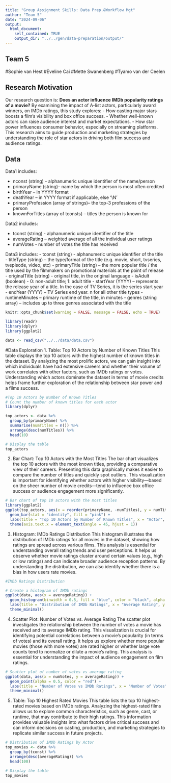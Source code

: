 ```yaml
---
title: "Group Assignment Skills: Data Prep.&Workflow Mgt"
author: "Team 5"
date: "2024-09-06"
output:
  html_document:
    self_contained: TRUE
    output_dir: "../../gen/data-preparation/output/"
---
```


## Team 5
#Sophie van Hest
#Eveline Cai
#Mette Swanenberg
#Tyamo van der Ceelen

## Research Motivation

Our research question is: **Does an actor influence IMDb popularity ratings of a movie?**
By examining the impact of A-list actors, particularly award winners, on IMDb ratings, this study explores:
- How casting major stars boosts a film’s visibility and box office success.
- Whether well-known actors can raise audience interest and market expectations.
- How star power influences consumer behavior, especially on streaming platforms.
This research aims to guide production and marketing strategies by understanding the role of star actors in driving both film success and audience ratings.

## Data
Data1 includes:

- nconst (string) - alphanumeric unique identifier of the name/person
- primaryName (string)– name by which the person is most often credited
- birthYear – in YYYY format
- deathYear – in YYYY format if applicable, else '\\N'
- primaryProfession (array of strings)– the top-3 professions of the person
- knownForTitles (array of tconsts) – titles the person is known for

Data2 includes:

- tconst (string) - alphanumeric unique identifier of the title
- averageRating – weighted average of all the individual user ratings
- numVotes - number of votes the title has received

Data3 includes:
- tconst (string) - alphanumeric unique identifier of the title
- titleType (string) – the type/format of the title (e.g. movie, short, tvseries, tvepisode, video, etc)
- primaryTitle (string) – the more popular title / the title used by the filmmakers on promotional materials    at the point of release
- originalTitle (string) - original title, in the original language
- isAdult (boolean) - 0: non-adult title; 1: adult title
- startYear (YYYY) – represents the release year of a title. In the case of TV Series, it is the series start     year
- endYear (YYYY) – TV Series end year. n for all other title types
- runtimeMinutes – primary runtime of the title, in minutes
- genres (string array) – includes up to three genres associated with the title

```r
knitr::opts_chunk$set(warning = FALSE, message = FALSE, echo = TRUE)
```

```r
library(readr)
library(dplyr)
library(ggplot2)
```

```r
data <- read_csv("../../data/data.csv")
```

#Data Exploration
1. Table: Top 10 Actors by Number of Known Titles
This table displays the top 10 actors with the highest number of known titles in the dataset. By analyzing the most prolific actors, we can gain insight into which individuals have had extensive careers and whether their volume of work correlates with other factors, such as IMDb ratings or votes. Understanding which actors dominate the dataset in terms of movie credits helps frame further exploration of the relationship between star power and a films success.
```r
#Top 10 Actors by Number of Known Titles
# Count the number of known titles for each actor
library(dplyr)

top_actors <- data %>%
  group_by(primaryName) %>%
  summarise(numTitles = n()) %>%
  arrange(desc(numTitles)) %>%
  head(10)

# Display the table
top_actors

```
2. Bar Chart: Top 10 Actors with the Most Titles
The bar chart visualizes the top 10 actors with the most known titles, providing a comparative view of their careers. Presenting this data graphically makes it easier to compare the number of titles and quickly spot outliers. This visualization is important for identifying whether actors with higher visibility—based on the sheer number of movie credits—tend to influence box office success or audience engagement more significantly.
```r
# Bar chart of top 10 actors with the most titles
library(ggplot2)
ggplot(top_actors, aes(x = reorder(primaryName, -numTitles), y = numTitles)) +
  geom_bar(stat = "identity", fill = "pink") +
  labs(title = "Top 10 Actors by Number of Known Titles", x = "Actor", y = "Number of Titles") +
  theme(axis.text.x = element_text(angle = 45, hjust = 1))

```
3. Histogram: IMDb Ratings Distribution
This histogram illustrates the distribution of IMDb ratings for all movies in the dataset, showing how ratings are spread across various films. This analysis is essential for understanding overall rating trends and user perceptions. It helps us observe whether movie ratings cluster around certain values (e.g., high or low ratings) and can indicate broader audience reception patterns. By understanding the distribution, we can also identify whether there is a bias in how users rate movies.
```r
#IMDb Ratings Distribution

# Create a histogram of IMDb ratings
ggplot(data, aes(x = averageRating)) +
  geom_histogram(binwidth = 0.5, fill = "blue", color = "black", alpha = 0.7) +
  labs(title = "Distribution of IMDb Ratings", x = "Average Rating", y = "Count of Movies") +
  theme_minimal()

```
4. Scatter Plot: Number of Votes vs. Average Rating
The scatter plot investigates the relationship between the number of votes a movie has received and its average IMDb rating. This visualization is crucial for identifying potential correlations between a movie’s popularity (in terms of votes) and its overall rating. It helps us explore whether more popular movies (those with more votes) are rated higher or whether large vote counts tend to normalize or dilute a movie’s rating. This analysis is essential for understanding the impact of audience engagement on film ratings.
```r
# Scatter plot of number of votes vs average rating
ggplot(data, aes(x = numVotes, y = averageRating)) +
  geom_point(alpha = 0.5, color = "red") +
  labs(title = "Number of Votes vs IMDb Ratings", x = "Number of Votes", y = "Average Rating") +
  theme_minimal()

```
5. Table: Top 10 Highest Rated Movies
This table lists the top 10 highest-rated movies based on IMDb ratings. Analyzing the highest-rated films allows us to explore common characteristics, such as genre, cast, or runtime, that may contribute to their high ratings. This information provides valuable insights into what factors drive critical success and can inform decisions on casting, production, and marketing strategies to replicate similar success in future projects.
```r
# Distribution of IMDb Ratings by Actor
top_movies <- data %>%
  group_by(tconst) %>%
  arrange(desc(averageRating)) %>%
  head(100)

# Display the table
top_movies

```